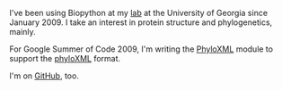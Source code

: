 I've been using Biopython at my [http://esbg.bmb.uga.edu/ lab] at the University of Georgia since January 2009. I take an interest in protein structure and phylogenetics, mainly.

For Google Summer of Code 2009, I'm writing the [[PhyloXML]] module to support the [http://www.phyloxml.org phyloXML] format.

I'm on [http://github.com/etal GitHub], too.